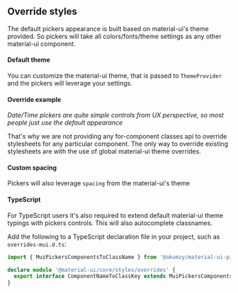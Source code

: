
<PageMeta title="CSS Overrides" />

## Override styles

The default pickers appearance is built based on material-ui's theme provided. So pickers will take all
colors/fonts/theme settings as any other material-ui component.

<Ad />

#### Default theme

You can customize the material-ui theme, that is passed to `ThemeProvider` and the pickers will leverage your settings.

<Example testId="css-override" source={CssTheme} />

#### Override example

_Date/Time pickers are quite simple controls from UX perspective, so most people just use the default appearance_

That's why we are not providing any for-component classes api to override stylesheets for any particular
component. The only way to override existing stylesheets are with the use of global material-ui theme
overrides.

<Example source={CssOverrides} />

#### Custom spacing

Pickers will also leverage `spacing` from the material-ui's theme

<Example source={CssThemeSpacing} />

#### TypeScript

For TypeScript users it's also required to extend default material-ui theme typings with pickers controls.
This will also autocomplete classnames.

Add the following to a TypeScript declaration file in your project, such as `overrides-mui.d.ts`:

<!-- should be in sync with lib/src/__tests__/typings.d.ts -->

```typescript
import { MuiPickersComponentsToClassName } from '@akumzy/material-ui-pickers/src/typings/overrides';

declare module '@material-ui/core/styles/overrides' {
  export interface ComponentNameToClassKey extends MuiPickersComponentsToClassName {}
}
```
